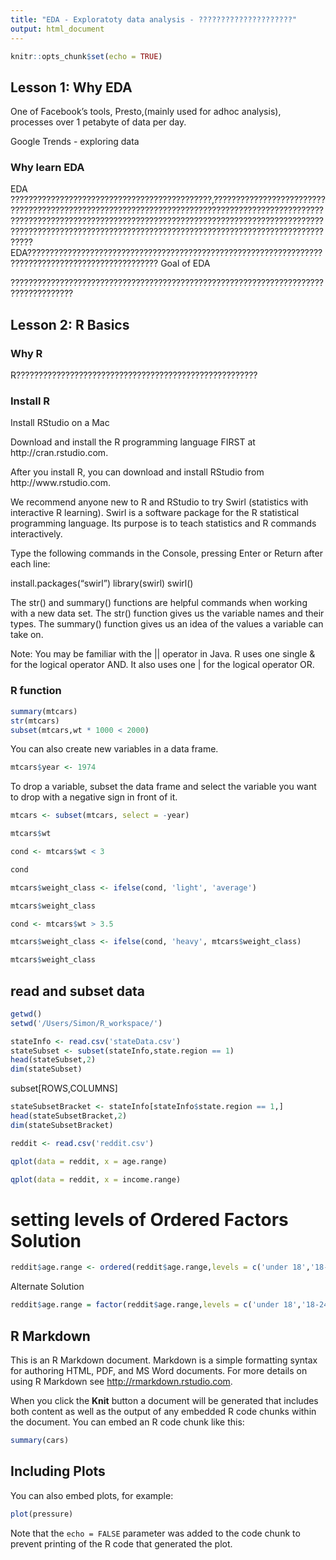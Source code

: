 ```yaml
---
title: "EDA - Exploratoty data analysis - ?????????????????????"
output: html_document
---
```


```r
knitr::opts_chunk$set(echo = TRUE)
```

## Lesson 1: Why EDA

One of Facebook's tools, Presto,(mainly used for adhoc analysis), processes over 1 petabyte of data per day.

Google Trends - exploring data

### Why learn EDA

EDA ?????????????????????????????????????????????,????????????????????????????????????????????????????????????????????????????????????????????????????????????????????????????????????????????????????????????????????????????????????????????????????????????????????????????????????????????????EDA???????????????????????????????????????????????????????????????????????????????????????????????????
Goal of EDA

????????????????????????????????????????????????????????????????????????????????????

## Lesson 2: R Basics
### Why R

R??????????????????????????????????????????????????????

### Install R

Install RStudio on a Mac

Download and install the R programming language FIRST at http://cran.rstudio.com.

After you install R, you can download and install RStudio from http://www.rstudio.com.

We recommend anyone new to R and RStudio to try Swirl (statistics with interactive R learning). Swirl is a software package for the R statistical programming language. Its purpose is to teach statistics and R commands interactively.

Type the following commands in the Console, pressing Enter or Return after each line:


install.packages("swirl")
library(swirl)
swirl()


The str() and summary() functions are helpful commands when working with a new data set.
The str() function gives us the variable names and their types.
The summary() function gives us an idea of the values a variable can take on.

Note: You may be familiar with the || operator in Java. R uses one single & for the logical operator AND. It also uses one | for the logical operator OR.

### R function

```r
summary(mtcars)
str(mtcars)
subset(mtcars,wt * 1000 < 2000)
```
You can also create new variables in a data frame.

```r
mtcars$year <- 1974
```

To drop a variable, subset the data frame and select the variable you want to drop with a negative sign in front of it.

```r
mtcars <- subset(mtcars, select = -year)
```

```r
mtcars$wt

cond <- mtcars$wt < 3

cond

mtcars$weight_class <- ifelse(cond, 'light', 'average')

mtcars$weight_class

cond <- mtcars$wt > 3.5

mtcars$weight_class <- ifelse(cond, 'heavy', mtcars$weight_class)

mtcars$weight_class

```

## read and subset data

```r
getwd()
setwd('/Users/Simon/R_workspace/')

stateInfo <- read.csv('stateData.csv')
stateSubset <- subset(stateInfo,state.region == 1)
head(stateSubset,2)
dim(stateSubset)
```
subset[ROWS,COLUMNS]

```r
stateSubsetBracket <- stateInfo[stateInfo$state.region == 1,]
head(stateSubsetBracket,2)
dim(stateSubsetBracket)
```

```r
reddit <- read.csv('reddit.csv')

```
```r
qplot(data = reddit, x = age.range)
```
```r
qplot(data = reddit, x = income.range)
```



# setting levels of Ordered Factors Solution

```r
reddit$age.range <- ordered(reddit$age.range,levels = c('under 18','18-24','25-34','35-44','45-54','55-64','65 or above'))
```


Alternate Solution
```r
reddit$age.range = factor(reddit$age.range,levels = c('under 18','18-24','25-34','35-44','45-54','55-64','65 or above'), ordered = T)
```



## R Markdown

This is an R Markdown document. Markdown is a simple formatting syntax for authoring HTML, PDF, and MS Word documents. For more details on using R Markdown see <http://rmarkdown.rstudio.com>.

When you click the **Knit** button a document will be generated that includes both content as well as the output of any embedded R code chunks within the document. You can embed an R code chunk like this:

```r
summary(cars)
```

## Including Plots

You can also embed plots, for example:

```r
plot(pressure)
```

Note that the `echo = FALSE` parameter was added to the code chunk to prevent printing of the R code that generated the plot.
